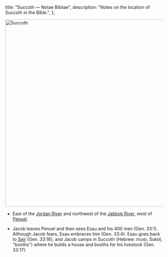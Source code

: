   title: "Succoth — Notae Bibliae",
  description: "Notes on the location of Succoth in the Bible.",
};

<Initial text="Succoth" />

<Image
  className="sepia rounded"
  src="/places/succoth.jpg"
  alt="Succoth"
  width="600"
  height="600"
/>

- East of the [Jordan River](/places/old-testament/genesis/jordan-river) and northwest of the [Jabbok River](/places/old-testament/genesis/jabbok-river), west of [Penuel](/places/old-testament/genesis/penuel).

- Jacob leaves Penuel and then sees Esau and his 400 men (Gen. 33:1). Although Jacob fears, Esau embraces him (Gen. 33:4). Esau goes back to [Seir](/places/old-testament/genesis/seir) (Gen. 33:16), and Jacob camps in Succoth (Hebrew: סוכות, Sukót, "booths") where he builds a house and booths for his livestock (Gen. 33:17).
